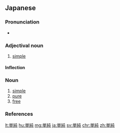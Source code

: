 {{also|單純|单纯}}
==Japanese==
{{ja-kanjitab|たん|じゅん|yomi=o}}

===Pronunciation===
* {{ja-pron|たんじゅん|y=o|acc=0|acc_ref=NHK}}

===Adjectival noun===
{{ja-adj|decl=na|たんじゅん|kyu=單純}}

# [[simple]]

====Inflection====
{{ja-na|たんじゅん}}

===Noun===
{{ja-noun|たんじゅん|kyu=單純}}

# [[simple]]
# [[pure]]
# [[free]]

===References===
<references/>

[[lt:単純]]
[[hu:単純]]
[[mg:単純]]
[[ja:単純]]
[[sv:単純]]
[[chr:単純]]
[[zh:単純]]